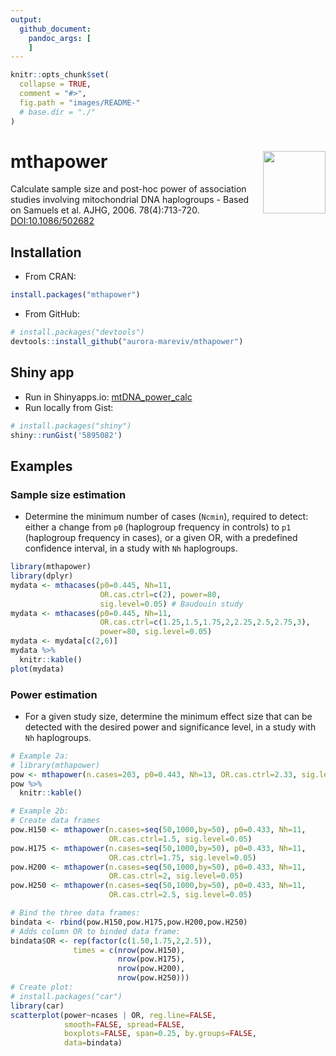 ```yaml
---
output: 
  github_document:
    pandoc_args: [
    ]
---
```


<!-- README.md is generated from README.Rmd. Please edit that file -->

```r
knitr::opts_chunk$set(
  collapse = TRUE,
  comment = "#>",
  fig.path = "images/README-"
  # base.dir = "./"
)
```

# mthapower  <img src="images/mthapower.png" align="right" width="100px" />


Calculate sample size and post-hoc power of association studies involving mitochondrial DNA haplogroups - Based on Samuels et al. AJHG, 2006. 78(4):713-720. [DOI:10.1086/502682](https://www.ncbi.nlm.nih.gov/pmc/PMC1424681)

## Installation

- From CRAN: 

```r
install.packages("mthapower")
```

- From GitHub:

```r
# install.packages("devtools")
devtools::install_github("aurora-mareviv/mthapower")
```

## Shiny app

- Run in Shinyapps.io: [mtDNA_power_calc](https://aurora.shinyapps.io/mtDNA_power_calc/)
- Run locally from Gist: 

```r
# install.packages("shiny")
shiny::runGist('5895082')
```

## Examples

### Sample size estimation

- Determine the minimum number of cases (`Ncmin`), required to detect: either a change from `p0` (haplogroup frequency in controls) to `p1` (haplogroup frequency in cases), or a given OR, with a predefined confidence interval, in a study with `Nh` haplogroups.

```r
library(mthapower)
library(dplyr)
mydata <- mthacases(p0=0.445, Nh=11,
                    OR.cas.ctrl=c(2), power=80,
                    sig.level=0.05) # Baudouin study
mydata <- mthacases(p0=0.445, Nh=11,
                    OR.cas.ctrl=c(1.25,1.5,1.75,2,2.25,2.5,2.75,3),
                    power=80, sig.level=0.05)
mydata <- mydata[c(2,6)]
mydata %>%
  knitr::kable()
plot(mydata)
```

### Power estimation

- For a given study size, determine the minimum effect size that can be detected with the desired power and significance level, in a study with `Nh` haplogroups. 

```r
# Example 2a:
# library(mthapower)
pow <- mthapower(n.cases=203, p0=0.443, Nh=13, OR.cas.ctrl=2.33, sig.level=0.05)
pow %>%
  knitr::kable()
```

```r
# Example 2b:
# Create data frames
pow.H150 <- mthapower(n.cases=seq(50,1000,by=50), p0=0.433, Nh=11,
                      OR.cas.ctrl=1.5, sig.level=0.05)
pow.H175 <- mthapower(n.cases=seq(50,1000,by=50), p0=0.433, Nh=11,
                      OR.cas.ctrl=1.75, sig.level=0.05)
pow.H200 <- mthapower(n.cases=seq(50,1000,by=50), p0=0.433, Nh=11,
                      OR.cas.ctrl=2, sig.level=0.05)
pow.H250 <- mthapower(n.cases=seq(50,1000,by=50), p0=0.433, Nh=11,
                      OR.cas.ctrl=2.5, sig.level=0.05)

# Bind the three data frames:
bindata <- rbind(pow.H150,pow.H175,pow.H200,pow.H250)
# Adds column OR to binded data frame:
bindata$OR <- rep(factor(c(1.50,1.75,2,2.5)),
              times = c(nrow(pow.H150),
                        nrow(pow.H175),
                        nrow(pow.H200),
                        nrow(pow.H250)))
# Create plot:
# install.packages("car")
library(car)
scatterplot(power~ncases | OR, reg.line=FALSE,
            smooth=FALSE, spread=FALSE,
            boxplots=FALSE, span=0.25, by.groups=FALSE,
            data=bindata)
```
